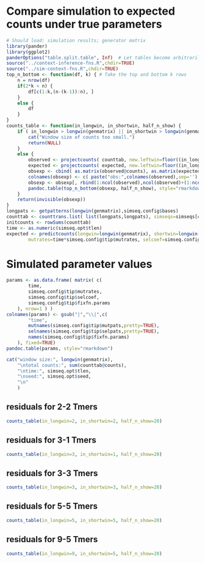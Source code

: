 # Compare simulation to expected counts under true parameters

```r
# Should load: simulation results; generator matrix
library(pander)
library(ggplot2)
panderOptions("table.split.table", Inf)  # Let tables become arbitrarily wide rather than wrapping.
source("../context-inference-fns.R",chdir=TRUE)
source("../sim-context-fns.R",chdir=TRUE)
top_n_bottom <- function(df, k) { # Take the top and bottom k rows
    n = nrow(df)
    if(2*k < n) {
        df[c(1:k,(n-(k-1)):n), ]
    }
    else {
        df
    }
}
counts_table <- function(in_longwin, in_shortwin, half_n_show) {
    if ( in_longwin > longwin(genmatrix) || in_shortwin > longwin(genmatrix) ) {
        cat("Window size of counts too small.")
        return(NULL)
    }
    else {
        observed <- projectcounts( counttab, new.leftwin=floor((in_longwin-in_shortwin)/2), new.shortwin=in_shortwin, new.longwin=in_longwin, overlapping=TRUE )
        expected <- projectcounts( expected, new.leftwin=floor((in_longwin-in_shortwin)/2), new.shortwin=in_shortwin, new.longwin=in_longwin, overlapping=TRUE )
        obsexp <- cbind( as.matrix(observed@counts), as.matrix(expected@counts) )
        colnames(obsexp) <- c( paste("obs:",colnames(observed),sep=''), paste("exp:",colnames(observed),sep='') )
        obsexp <- obsexp[, rbind(1:ncol(observed),ncol(observed)+(1:ncol(observed)))]
        pandoc.table(top_n_bottom(obsexp, half_n_show), style="rmarkdown")
    }
    return(invisible(obsexp))
}
longpats <- getpatterns(longwin(genmatrix),simseq.config$bases)
counttab <- counttrans.list( list(longpats,longpats), simseqs=simseqs[c("root","tip")], leftwin=0, bases=simseq.config$bases )
initcounts <- rowSums(counttab)
time <- as.numeric(simseq.opt$tlen)
expected <- predictcounts(longwin=longwin(genmatrix), shortwin=longwin(genmatrix), leftwin=0, initcounts=initcounts, 
        mutrates=time*simseq.config$tip$mutrates, selcoef=simseq.config$tip$selcoef, genmatrix=genmatrix, params=simseq.config$tip$fixfn.params )
```

# Simulated parameter values
```r
params <- as.data.frame( matrix( c(
        time,
        simseq.config$tip$mutrates,
        simseq.config$tip$selcoef,
        simseq.config$tip$fixfn.params
    ), nrow=1 ) )
colnames(params) <- gsub("|","\\|",c(
        "time",
        mutnames(simseq.config$tip$mutpats,pretty=TRUE),
        selnames(simseq.config$tip$selpats,pretty=TRUE),
        names(simseq.config$tip$fixfn.params)
    ), fixed=TRUE)
pandoc.table(params, style="rmarkdown")
```


```r
cat("window size:", longwin(genmatrix),
    "\ntotal counts:", sum(counttab@counts),
    "\ntime:", simseq.opt$tlen,
    "\nseed:", simseq.opt$seed,
    "\n"
    )
```



## residuals for 2-2 Tmers
```r
counts_table(in_longwin=2, in_shortwin=2, half_n_show=20)
```

## residuals for 3-1 Tmers
```r
counts_table(in_longwin=3, in_shortwin=1, half_n_show=20)
```

## residuals for 3-3 Tmers
```r
counts_table(in_longwin=3, in_shortwin=3, half_n_show=20)
```

## residuals for 5-5 Tmers
```r
counts_table(in_longwin=5, in_shortwin=5, half_n_show=20)
```

## residuals for 9-5 Tmers
```r
counts_table(in_longwin=9, in_shortwin=5, half_n_show=20)
```

